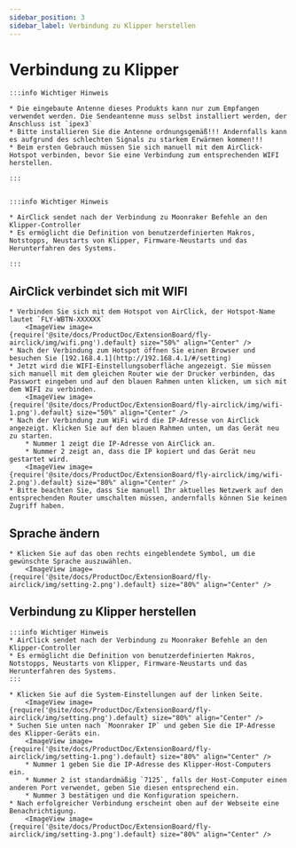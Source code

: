 ```yaml
---
sidebar_position: 3
sidebar_label: Verbindung zu Klipper herstellen
---
```





# Verbindung zu Klipper

    :::info Wichtiger Hinweis

    * Die eingebaute Antenne dieses Produkts kann nur zum Empfangen verwendet werden. Die Sendeantenne muss selbst installiert werden, der Anschluss ist `ipex3`
    * Bitte installieren Sie die Antenne ordnungsgemäß!!! Andernfalls kann es aufgrund des schlechten Signals zu starkem Erwärmen kommen!!!
    * Beim ersten Gebrauch müssen Sie sich manuell mit dem AirClick-Hotspot verbinden, bevor Sie eine Verbindung zum entsprechenden WIFI herstellen.

    :::


    :::info Wichtiger Hinweis

    * AirClick sendet nach der Verbindung zu Moonraker Befehle an den Klipper-Controller
    * Es ermöglicht die Definition von benutzerdefinierten Makros, Notstopps, Neustarts von Klipper, Firmware-Neustarts und das Herunterfahren des Systems.

    :::

## AirClick verbindet sich mit WIFI

    * Verbinden Sie sich mit dem Hotspot von AirClick, der Hotspot-Name lautet `FLY-WBTN-XXXXXX`
        <ImageView image={require('@site/docs/ProductDoc/ExtensionBoard/fly-airclick/img/wifi.png').default} size="50%" align="Center" />
    * Nach der Verbindung zum Hotspot öffnen Sie einen Browser und besuchen Sie [192.168.4.1](http://192.168.4.1/#/setting)
    * Jetzt wird die WIFI-Einstellungsoberfläche angezeigt. Sie müssen sich manuell mit dem gleichen Router wie der Drucker verbinden, das Passwort eingeben und auf den blauen Rahmen unten klicken, um sich mit dem WIFI zu verbinden.
        <ImageView image={require('@site/docs/ProductDoc/ExtensionBoard/fly-airclick/img/wifi-1.png').default} size="50%" align="Center" />
    * Nach der Verbindung zum WiFi wird die IP-Adresse von AirClick angezeigt. Klicken Sie auf den blauen Rahmen unten, um das Gerät neu zu starten.
        * Nummer 1 zeigt die IP-Adresse von AirClick an.
        * Nummer 2 zeigt an, dass die IP kopiert und das Gerät neu gestartet wird.
        <ImageView image={require('@site/docs/ProductDoc/ExtensionBoard/fly-airclick/img/wifi-2.png').default} size="80%" align="Center" />
    * Bitte beachten Sie, dass Sie manuell Ihr aktuelles Netzwerk auf den entsprechenden Router umschalten müssen, andernfalls können Sie keinen Zugriff haben.

## Sprache ändern
    * Klicken Sie auf das oben rechts eingeblendete Symbol, um die gewünschte Sprache auszuwählen.
        <ImageView image={require('@site/docs/ProductDoc/ExtensionBoard/fly-airclick/img/setting-2.png').default} size="80%" align="Center" />

## Verbindung zu Klipper herstellen

    :::info Wichtiger Hinweis
    * AirClick sendet nach der Verbindung zu Moonraker Befehle an den Klipper-Controller
    * Es ermöglicht die Definition von benutzerdefinierten Makros, Notstopps, Neustarts von Klipper, Firmware-Neustarts und das Herunterfahren des Systems.
    :::

    * Klicken Sie auf die System-Einstellungen auf der linken Seite.
        <ImageView image={require('@site/docs/ProductDoc/ExtensionBoard/fly-airclick/img/setting.png').default} size="80%" align="Center" />
    * Suchen Sie unten nach `Moonraker IP` und geben Sie die IP-Adresse des Klipper-Geräts ein.
        <ImageView image={require('@site/docs/ProductDoc/ExtensionBoard/fly-airclick/img/setting-1.png').default} size="80%" align="Center" />
        * Nummer 1 geben Sie die IP-Adresse des Klipper-Host-Computers ein.
        * Nummer 2 ist standardmäßig `7125`, falls der Host-Computer einen anderen Port verwendet, geben Sie diesen entsprechend ein.
        * Nummer 3 bestätigen und die Konfiguration speichern.
    * Nach erfolgreicher Verbindung erscheint oben auf der Webseite eine Benachrichtigung.
        <ImageView image={require('@site/docs/ProductDoc/ExtensionBoard/fly-airclick/img/setting-3.png').default} size="80%" align="Center" />